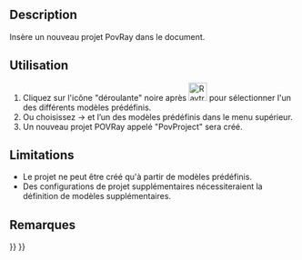 <languages/>

{{Docnav/fr
|
|[[Raytracing_Lux/fr|Introduire un projet Luxrender]]
|[[Raytracing_Workbench/fr|Atelier Raytracing]]
|IconL=
|IconR=Raytracing_Lux.svg
|IconC=Workbench_Raytracing.svg
}}

{{GuiCommand/fr
|Name=Raytracing New
|Name/fr=Raytracing Nouveau projet Pov-Ray
|MenuLocation=Raytracing → Nouveau projet Pov-Ray
|Workbenches=[[Raytracing_Workbench/fr|Raytracing]]
|Shortcut=
|SeeAlso=
}}

==Description==

Insère un nouveau projet PovRay dans le document.

<span id="Usage"></span>
==Utilisation==

# Cliquez sur l'icône "déroulante" noire après [[Image:Raytracing_New.svg|32px]] pour sélectionner l'un des différents modèles prédéfinis.
# Ou choisissez {{Button|Raytracing}} → {{Button|Nouveau projet Pov-Ray}} et l’un des modèles prédéfinis dans le menu supérieur.
# Un nouveau projet POVRay appelé "PovProject" sera créé.

<span id="Limitations"></span>
== Limitations ==

* Le projet ne peut être créé qu'à partir de modèles prédéfinis.
* Des configurations de projet supplémentaires nécessiteraient la définition de modèles supplémentaires.

<span id="Notes"></span>
==Remarques==


{{Docnav/fr
|
|[[Raytracing_Lux/fr|Introduire un projet Luxrender]]
|[[Raytracing_Workbench/fr|Atelier Raytracing]]
|IconL=
|IconR=Raytracing_Lux.svg
|IconC=Workbench_Raytracing.svg
}}

{{Raytracing_Tools_navi{{#translation:}}}}
{{Userdocnavi{{#translation:}}}}